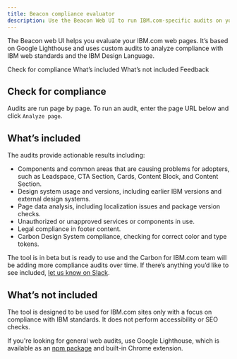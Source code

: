 ```yaml
---
title: Beacon compliance evaluator
description: Use the Beacon Web UI to run IBM.com-specific audits on your pages.
---
```



<PageDescription>

The Beacon web UI helps you evaluate your IBM.com web pages. It’s based on Google Lighthouse and uses custom audits to analyze compliance with IBM web standards and the IBM Design Language.

</PageDescription>

<AnchorLinks>
  <AnchorLink>Check for compliance</AnchorLink>
  <AnchorLink>What’s included</AnchorLink>
  <AnchorLink>What’s not included</AnchorLink>
  <AnchorLink>Feedback</AnchorLink>
</AnchorLinks>

## Check for compliance
Audits are run page by page. To run an audit, enter the page URL below and click `Analyze page`.

<BeaconWebUI url="https://www.ibm.com" />

## What’s included
The audits provide actionable results including:

- Components and common areas that are causing problems for adopters, such as Leadspace, CTA Section, Cards, Content Block, and Content Section.
- Design system usage and versions, including earlier IBM versions and external design systems.
- Page data analysis, including localization issues and package version checks.
- Unauthorized or unapproved services or components in use.
- Legal compliance in footer content.
- Carbon Design System compliance, checking for correct color and type tokens.

The tool is in beta but is ready to use and the Carbon for IBM.com team will be adding more compliance audits over time. If there’s anything you’d like to see included, [let us know on Slack](https://cognitive-app.slack.com/archives/C2PLX8GQ6).

## What’s not included
The tool is designed to be used for IBM.com sites only with a focus on compliance with IBM standards. It does not perform accessibility or SEO checks. 

If you're looking for general web audits, use Google Lighthouse, which is available as an [npm package](https://www.npmjs.com/package/lighthouse) and built-in Chrome extension.

<ComponentFooter name="Beacon" type="ui" />
